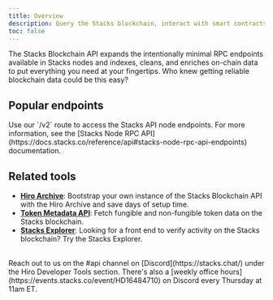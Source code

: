 ```yaml
---
title: Overview
description: Query the Stacks blockchain, interact with smart contracts, and broadcast transactions with the Stacks Blockchain API, all via a familiar REST interface.
toc: false
---
```



The Stacks Blockchain API expands the intentionally minimal RPC endpoints available in Stacks nodes and indexes, cleans, and enriches on-chain data to put everything you need at your fingertips. Who knew getting reliable blockchain data could be this easy?

## Popular endpoints

<Callout title="RPC endpoints" type="info">
Use our `/v2` route to access the Stacks API node endpoints. For more information, see the [Stacks Node RPC API](https://docs.stacks.co/reference/api#stacks-node-rpc-api-endpoints) documentation.
</Callout>

<Cards>
  <SecondaryCard
    href="/stacks/api/transactions/recent-transactions"
    title="Get recent transactions"
    description="Retrieve data about transactions on Stacks."
  />
  <SecondaryCard
    href="/stacks/api/smart-contracts/read-only"
    title="Call smart contracts"
    description="Call a read-only public function on a smart contract."
  />
  <SecondaryCard
    href="/stacks/api/accounts/info"
    title="Retrieve user information"
    description="Get information about a user, their account balance, transaction history, and more."
  />
  
</Cards>

## Related tools

- **[Hiro Archive](/stacks/archive)**: Bootstrap your own instance of the Stacks Blockchain API with the Hiro Archive and save days of setup time.
- **[Token Metadata API](/stacks/token-metadata-api)**: Fetch fungible and non-fungible token data on the Stacks blockchain.
- **[Stacks Explorer](https://explorer.hiro.so)**: Looking for a front end to verify activity on the Stacks blockchain? Try the Stacks Explorer.

<br />

<Callout title="Need help building with the Stacks Blockchain API?" type="help">
Reach out to us on the <span className="font-bold">#api</span> channel on [Discord](https://stacks.chat/) under the Hiro Developer Tools section. There's also a [weekly office hours](https://events.stacks.co/event/HD16484710) on Discord every Thursday at 11am ET.
</Callout>


